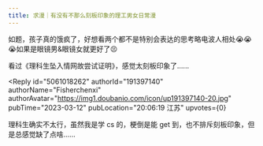```yaml
---
title: 求漫｜有没有不那么刻板印象的理工男女日常漫
---
```



<Forum groupName="漫画repo安利部" groupUrl="https://www.douban.com/group/670361/" archivedAt="2025-05-16T14:41:49.669Z">
  <Post
    id="284852104"
    title="求漫｜有没有不那么刻板印象的理工男女日常漫"
    url="https://www.douban.com/group/topic/284852104/?_spm_id=MjYxMDE5NzE5"
    pubTime="2023-03-13"
    highlightUserId="191397140"
  >
如题，孩子真的饿疯了，好想看两个都不是特别会表达的思考略电波人相处😭😭😭如果是眼镜男&眼镜女就更好了😣

看过《理科生坠入情网故尝试证明》，感觉太刻板印象了......

<Reply
  id="5061018262"
  authorId="191397140"
  authorName="Fisherchenxi"
  authorAvatar="https://img1.doubanio.com/icon/up191397140-20.jpg"
  pubTime="2023-03-12"
  pubLocation="20:06:19 江苏"
  upvotes={0}
>
理科生确实不太行，虽然我是学 cs 的，梗倒是能 get
到，也不排斥刻板印象，但是总感觉缺了点啥......
</Reply>
  </Post>
</Forum>
